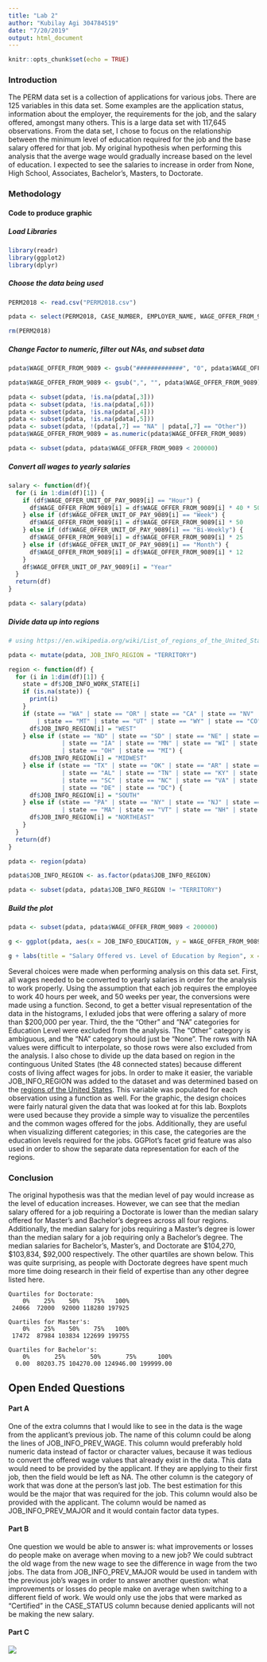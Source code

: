 ```yaml
---
title: "Lab 2"
author: "Kubilay Agi 304784519"
date: "7/20/2019"
output: html_document
---
```


```r
knitr::opts_chunk$set(echo = TRUE)
```



### Introduction

The PERM data set is a collection of applications for various jobs. There are 125 variables in this data set. Some examples are the application status, information about the employer, the requirements for the job, and the salary offered, amongst many others. This is a large data set with 117,645 observations. From the data set, I chose to focus on the relationship between the minimum level of education required for the job and the base salary offered for that job. My original hypothesis when performing this analysis that the averge wage would gradually increase based on the level of education. I expected to see the salaries to increase in order from None, High School, Associates, Bachelor's, Masters, to Doctorate. 

### Methodology

#### Code to produce graphic
##### Load Libraries
```r
library(readr)
library(ggplot2)
library(dplyr)
```

##### Choose the data being used
```r
PERM2018 <- read.csv("PERM2018.csv")

pdata <- select(PERM2018, CASE_NUMBER, EMPLOYER_NAME, WAGE_OFFER_FROM_9089, WAGE_OFFER_UNIT_OF_PAY_9089, JOB_INFO_WORK_STATE, JOB_INFO_JOB_TITLE, JOB_INFO_EDUCATION, JOB_INFO_EXPERIENCE_NUM_MONTHS)

rm(PERM2018)
```

##### Change Factor to numeric, filter out NAs, and subset data
```r
pdata$WAGE_OFFER_FROM_9089 <- gsub("#############", "0", pdata$WAGE_OFFER_FROM_9089)

pdata$WAGE_OFFER_FROM_9089 <- gsub(",", "", pdata$WAGE_OFFER_FROM_9089)

pdata <- subset(pdata, !is.na(pdata[,3]))
pdata <- subset(pdata, !is.na(pdata[,6]))
pdata <- subset(pdata, !is.na(pdata[,4]))
pdata <- subset(pdata, !is.na(pdata[,5]))
pdata <- subset(pdata, !(pdata[,7] == "NA" | pdata[,7] == "Other"))
pdata$WAGE_OFFER_FROM_9089 = as.numeric(pdata$WAGE_OFFER_FROM_9089)

pdata <- subset(pdata, pdata$WAGE_OFFER_FROM_9089 < 200000)
```

##### Convert all wages to yearly salaries
```r
salary <- function(df){
  for (i in 1:dim(df)[1]) {
    if (df$WAGE_OFFER_UNIT_OF_PAY_9089[i] == "Hour") {
      df$WAGE_OFFER_FROM_9089[i] = df$WAGE_OFFER_FROM_9089[i] * 40 * 50
    } else if (df$WAGE_OFFER_UNIT_OF_PAY_9089[i] == "Week") {
      df$WAGE_OFFER_FROM_9089[i] = df$WAGE_OFFER_FROM_9089[i] * 50
    } else if (df$WAGE_OFFER_UNIT_OF_PAY_9089[i] == "Bi-Weekly") {
      df$WAGE_OFFER_FROM_9089[i] = df$WAGE_OFFER_FROM_9089[i] * 25
    } else if (df$WAGE_OFFER_UNIT_OF_PAY_9089[i] == "Month") {
      df$WAGE_OFFER_FROM_9089[i] = df$WAGE_OFFER_FROM_9089[i] * 12
    }
    df$WAGE_OFFER_UNIT_OF_PAY_9089[i] = "Year"
  }
  return(df)
}

pdata <- salary(pdata)
```

##### Divide data up into regions
```r
# using https://en.wikipedia.org/wiki/List_of_regions_of_the_United_States

pdata <- mutate(pdata, JOB_INFO_REGION = "TERRITORY")

region <- function(df) {
  for (i in 1:dim(df)[1]) {
    state = df$JOB_INFO_WORK_STATE[i]
    if (is.na(state)) {
      print(i)
    }
    if (state == "WA" | state == "OR" | state == "CA" | state == "NV" | state == "ID" | state == "AZ"
        | state == "MT" | state == "UT" | state == "WY" | state == "CO" | state == "NM") {
      df$JOB_INFO_REGION[i] = "WEST"
    } else if (state == "ND" | state == "SD" | state == "NE" | state == "KS" | state == "MO"
               | state == "IA" | state == "MN" | state == "WI" | state == "IL" | state == "IN"
               | state == "OH" | state == "MI") {
      df$JOB_INFO_REGION[i] = "MIDWEST"
    } else if (state == "TX" | state == "OK" | state == "AR" | state == "LA" | state == "MS"
               | state == "AL" | state == "TN" | state == "KY" | state == "FL" | state == "GA"
               | state == "SC" | state == "NC" | state == "VA" | state == "WV" | state == "MD"
               | state == "DE" | state == "DC") {
      df$JOB_INFO_REGION[i] = "SOUTH"
    } else if (state == "PA" | state == "NY" | state == "NJ" | state == "CT" | state == "RI"
               | state == "MA" | state == "VT" | state == "NH" | state == "ME") {
      df$JOB_INFO_REGION[i] = "NORTHEAST"
    }
  }
  return(df)
}

pdata <- region(pdata)

pdata$JOB_INFO_REGION <- as.factor(pdata$JOB_INFO_REGION)

pdata <- subset(pdata, pdata$JOB_INFO_REGION != "TERRITORY")
```

##### Build the plot
```r
pdata <- subset(pdata, pdata$WAGE_OFFER_FROM_9089 < 200000)

g <- ggplot(pdata, aes(x = JOB_INFO_EDUCATION, y = WAGE_OFFER_FROM_9089, fill = JOB_INFO_EDUCATION)) + geom_boxplot() + facet_grid(. ~ JOB_INFO_REGION)

g + labs(title = "Salary Offered vs. Level of Education by Region", x = "Education Level (Degree)", y = "Salary Offered ($)", fill = "Education Level") + theme(plot.title = element_text(hjust = 0.5)) + coord_flip()
```

Several choices were made when performing analysis on this data set. First, all wages needed to be converted to yearly salaries in order for the analysis to work properly. Using the assumption that each job requires the employee to work 40 hours per week, and 50 weeks per year, the conversions were made using a function. Second, to get a better visual representation of the data in the histograms, I exluded jobs that were offering a salary of more than $200,000 per year. Third, the the "Other" and "NA" categories for Education Level were excluded from the analysis. The "Other" category is ambiguous, and the "NA" category should just be "None". The rows with NA values were difficult to interpolate, so those rows were also excluded from the analysis. I also chose to divide up the data based on region in the continguous United States (the 48 connected states) because different costs of living affect wages for jobs. In order to make it easier, the variable JOB_INFO_REGION was added to the dataset and was determined based on the [regions of the United States](https://en.wikipedia.org/wiki/List_of_regions_of_the_United_States). This variable was populated for each observation using a function as well. For the graphic, the design choices were fairly natural given the data that was looked at for this lab. Boxplots were used because they provide a simple way to visualize the percentiles and the common wages offered for the jobs. Additionally, they are useful when visualizing different categories; in this case, the categories are the education levels required for the jobs. GGPlot's facet grid feature was also used in order to show the separate data representation for each of the regions.

### Conclusion
The original hypothesis was that the median level of pay would increase as the level of education increases. However, we can see that the median salary offered for a job requiring a Doctorate is lower than the median salary offered for Master's and Bachelor's degrees across all four regions. Additionally, the median salary for jobs requiring a Master's degree is lower than the median salary for a job requiring only a Bachelor's degree. The median salaries for Bachelor's, Master's, and Doctorate are \$104,270, \$103,834, \$92,000 respectively. The other quartiles are shown below. This was quite surprising, as people with Doctorate degrees have spent much more time doing research in their field of expertise than any other degree listed here. 

```{}
Quartiles for Doctorate:
    0%    25%    50%    75%   100% 
 24066  72000  92000 118280 197925

Quartiles for Master's:
    0%    25%    50%    75%   100% 
 17472  87984 103834 122699 199755

Quartiles for Bachelor's:
    0%       25%       50%       75%      100% 
  0.00  80203.75 104270.00 124946.00 199999.00 
```

## Open Ended Questions

#### Part A
One of the extra columns that I would like to see in the data is the wage from the applicant's previous job. The name of this column could be along the lines of JOB_INFO_PREV_WAGE. This column would preferably hold numeric data instead of factor or character values, because it was tedious to convert the offered wage values that already exist in the data. This data would need to be provided by the applicant. If they are applying to their first job, then the field would be left as NA. The other column is the category of work that was done at the person's last job. The best estimation for this would be the major that was required for the job. This column would also be provided with the applicant. The column would be named as JOB_INFO_PREV_MAJOR and it would contain factor data types.

#### Part B 
One question we would be able to answer is: what improvements or losses do people make on average when moving to a new job? We could subtract the old wage from the new wage to see the difference in wage from the two jobs. The data from JOB_INFO_PREV_MAJOR would be used in tandem with the previous job's wages in order to answer another question: what improvements or losses do people make on average when switching to a different field of work. We would only use the jobs that were marked as "Certified" in the CASE_STATUS column because denied applicants will not be making the new salary. 


#### Part C
![](sketch.png)

